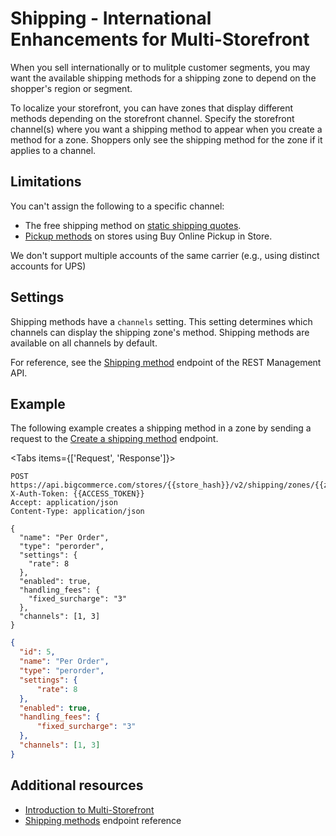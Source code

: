 # Shipping - International Enhancements for Multi-Storefront

When you sell internationally or to mulitple customer segments, you may want the available shipping methods for a shipping zone to depend on the shopper's region or segment.

To localize your storefront, you can have zones that display different methods depending on the storefront channel. 
Specify the storefront channel(s) where you want a shipping method to appear when you create a method for a zone. Shoppers only see the shipping method for the zone if it applies to a channel.

## Limitations

You can't assign the following to a specific channel:
- The free shipping method on [static shipping quotes](https://support.bigcommerce.com/s/article/Shipping-Methods#static).
- [Pickup methods](/docs/integrations/buy-online-pick-up-in-store#pickup-methods-api) on stores using Buy Online Pickup in Store.

We don't support multiple accounts of the same carrier (e.g., using distinct accounts for UPS)

## Settings

Shipping methods have a `channels` setting. This setting determines which channels can display the shipping zone's method. Shipping methods are available on all channels by default.

For reference, see the [Shipping method](/docs/rest-management/shipping-v2/shipping-method) endpoint of the REST Management API.

## Example

The following example creates a shipping method in a zone by sending a request to the [Create a shipping method](/docs/rest-management/shipping-v2/shipping-method#create-a-shipping-method) endpoint. 

<Tabs items={['Request', 'Response']}>
  <Tab>

  ```http filename="Example request: Create a shipping method for a zone" showLineNumbers copy
  POST https://api.bigcommerce.com/stores/{{store_hash}}/v2/shipping/zones/{{zone_id}}/methods
  X-Auth-Token: {{ACCESS_TOKEN}}
  Accept: application/json
  Content-Type: application/json

  {
    "name": "Per Order",
    "type": "perorder",
    "settings": {
      "rate": 8
    },
    "enabled": true,
    "handling_fees": {
      "fixed_surcharge": "3"
    },
    "channels": [1, 3]
  }
  ```

  </Tab>
  <Tab>

  ```json filename="Example response: Create a shipping method for a zone" showLineNumbers copy
  {
    "id": 5,
    "name": "Per Order",
    "type": "perorder",
    "settings": {
        "rate": 8
    },
    "enabled": true,
    "handling_fees": {
        "fixed_surcharge": "3"
    },
    "channels": [1, 3]
  }
  ```

  </Tab>
</Tabs>


## Additional resources

- [Introduction to Multi-Storefront](/docs/storefront/multi-storefront)
- [Shipping methods](/docs/rest-management/shipping-v2/shipping-method) endpoint reference